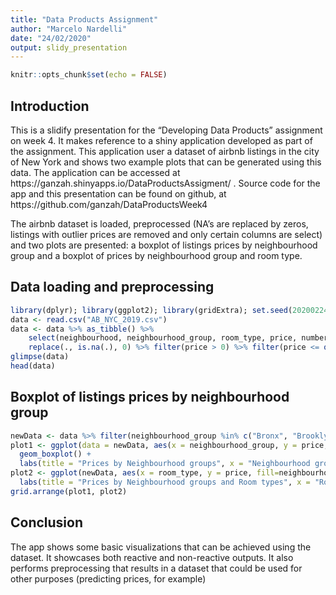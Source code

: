 ```yaml
---
title: "Data Products Assignment"
author: "Marcelo Nardelli"
date: "24/02/2020"
output: slidy_presentation
---
```


```r
knitr::opts_chunk$set(echo = FALSE)
```

## Introduction

This is a slidify presentation for the "Developing Data Products" assignment on week 4. It makes reference to a shiny application developed as part of the assignment. This application user a dataset of airbnb listings in the city of New York and shows two example plots that can be generated using this data. The application can be accessed at https://ganzah.shinyapps.io/DataProductsAssigment/ . Source code for the app and this presentation can be found on github, at https://github.com/ganzah/DataProductsWeek4

The airbnb dataset is loaded, preprocessed (NA's are replaced by zeros, listings with outlier prices are removed and only certain columns are select) and two plots are presented: a boxplot of listings prices by neighbourhood group and a boxplot of prices by neighbourhood group and room type.

## Data loading and preprocessing

```r
library(dplyr); library(ggplot2); library(gridExtra); set.seed(20200224)
data <- read.csv("AB_NYC_2019.csv")
data <- data %>% as_tibble() %>%
    select(neighbourhood, neighbourhood_group, room_type, price, number_of_reviews, reviews_per_month) %>% 
    replace(., is.na(.), 0) %>% filter(price > 0) %>% filter(price <= quantile(data$price, .9))
glimpse(data)
head(data)
```

## Boxplot of listings prices by neighbourhood group

```r
newData <- data %>% filter(neighbourhood_group %in% c("Bronx", "Brooklyn", "Manhattan", "Queens", "Staten Island"))
plot1 <- ggplot(data = newData, aes(x = neighbourhood_group, y = price, fill=neighbourhood_group)) + 
  geom_boxplot() + 
  labs(title = "Prices by Neighbourhood groups", x = "Neighbourhood groups", y = "Price")
plot2 <- ggplot(newData, aes(x = room_type, y = price, fill=neighbourhood_group)) + geom_boxplot() +
  labs(title = "Prices by Neighbourhood groups and Room types", x = "Room types", y = "Price")
grid.arrange(plot1, plot2)
```

## Conclusion

The app shows some basic visualizations that can be achieved using the dataset. It showcases both reactive and non-reactive outputs. It also performs preprocessing that results in a dataset that could be used for other purposes (predicting prices, for example)

